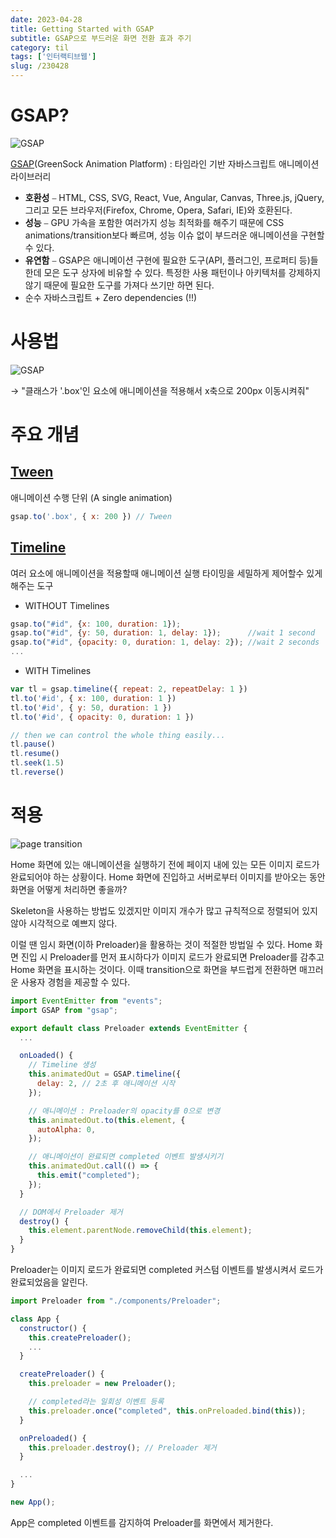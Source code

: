 ```yaml
---
date: 2023-04-28
title: Getting Started with GSAP
subtitle: GSAP으로 부드러운 화면 전환 효과 주기
category: til
tags: ['인터랙티브웹']
slug: /230428
---
```


# GSAP?

![GSAP](./gsap-logo.png)

[GSAP](https://greensock.com/)(GreenSock Animation Platform) : 타임라인 기반 자바스크립트 애니메이션 라이브러리

- **호환성** ⎯ HTML, CSS, SVG, React, Vue, Angular, Canvas, Three.js, jQuery, 그리고 모든 브라우저(Firefox, Chrome, Opera, Safari, IE)와 호환된다.
- **성능** ⎯ GPU 가속을 포함한 여러가지 성능 최적화를 해주기 때문에 CSS animations/transition보다 빠르며, 성능 이슈 없이 부드러운 애니메이션을 구현할 수 있다.
- **유연함** ⎯ GSAP은 애니메이션 구현에 필요한 도구(API, 플러그인, 프로퍼티 등)들 한데 모은 도구 상자에 비유할 수 있다. 특정한 사용 패턴이나 아키텍처를 강제하지 않기 때문에 필요한 도구를 가져다 쓰기만 하면 된다.
- 순수 자바스크립트 + Zero dependencies (!!)

# 사용법

![GSAP](./gsap-basic-syntax.png)

→ "클래스가 '.box'인 요소에 애니메이션을 적용해서 x축으로 200px 이동시켜줘"

# 주요 개념

## [Tween](https://greensock.com/docs/v3/GSAP/Tween)

애니메이션 수행 단위 (A single animation)

```js
gsap.to('.box', { x: 200 }) // Tween
```

## [Timeline](https://greensock.com/docs/v3/GSAP/Timeline)

여러 요소에 애니메이션을 적용할때 애니메이션 실행 타이밍을 세밀하게 제어할수 있게 해주는 도구

- WITHOUT Timelines

```js
gsap.to("#id", {x: 100, duration: 1});
gsap.to("#id", {y: 50, duration: 1, delay: 1});      //wait 1 second
gsap.to("#id", {opacity: 0, duration: 1, delay: 2}); //wait 2 seconds
...
```

- WITH Timelines

```js
var tl = gsap.timeline({ repeat: 2, repeatDelay: 1 })
tl.to('#id', { x: 100, duration: 1 })
tl.to('#id', { y: 50, duration: 1 })
tl.to('#id', { opacity: 0, duration: 1 })

// then we can control the whole thing easily...
tl.pause()
tl.resume()
tl.seek(1.5)
tl.reverse()
```

# 적용

![page transition](./page-transition-loop.gif)

<Caption value="GSAP으로 부드럽게 화면 전환하기" />

Home 화면에 있는 애니메이션을 실행하기 전에 페이지 내에 있는 모든 이미지 로드가 완료되어야 하는 상황이다. Home 화면에 진입하고 서버로부터 이미지를 받아오는 동안 화면을 어떻게 처리하면 좋을까?

Skeleton을 사용하는 방법도 있겠지만 이미지 개수가 많고 규칙적으로 정렬되어 있지 않아 시각적으로 예쁘지 않다.

이럴 땐 임시 화면(이하 Preloader)을 활용하는 것이 적절한 방법일 수 있다. Home 화면 진입 시 Preloader를 먼저 표시하다가 이미지 로드가 완료되면 Preloader를 감추고 Home 화면을 표시하는 것이다. 이때 transition으로 화면을 부드럽게 전환하면 매끄러운 사용자 경험을 제공할 수 있다.

```js
import EventEmitter from "events";
import GSAP from "gsap";

export default class Preloader extends EventEmitter {
  ...

  onLoaded() {
    // Timeline 생성
    this.animatedOut = GSAP.timeline({
      delay: 2, // 2초 후 애니메이션 시작
    });

    // 애니메이션 : Preloader의 opacity를 0으로 변경
    this.animatedOut.to(this.element, {
      autoAlpha: 0,
    });

    // 애니메이션이 완료되면 completed 이벤트 발생시키기
    this.animatedOut.call(() => {
      this.emit("completed");
    });
  }

  // DOM에서 Preloader 제거
  destroy() {
    this.element.parentNode.removeChild(this.element);
  }
}

```

Preloader는 이미지 로드가 완료되면 completed 커스텀 이벤트를 발생시켜서 로드가 완료되었음을 알린다.

```js
import Preloader from "./components/Preloader";

class App {
  constructor() {
    this.createPreloader();
    ...
  }

  createPreloader() {
    this.preloader = new Preloader();

    // completed라는 일회성 이벤트 등록
    this.preloader.once("completed", this.onPreloaded.bind(this));
  }

  onPreloaded() {
    this.preloader.destroy(); // Preloader 제거
  }

  ...
}

new App();

```

App은 completed 이벤트를 감지하여 Preloader를 화면에서 제거한다.

